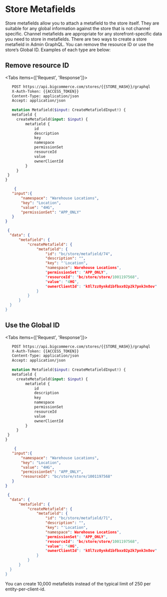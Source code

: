 # Store Metafields

Store metafields allow you to attach a metafield to the store itself. They are suitable for any global information against the store that is not channel specific. Channel metafields are appropriate for any storefront-specific data you need to store in metafields. There are two ways to create a store metafield in Admin GraphQL. You can remove the resource ID or use the store’s Global ID. Examples of each type are below:

## Remove resource ID

<Tabs items={['Request', 'Response']}>
  <Tab>
  ```graphql filename="Example mutation: Create a store metafield" showLineNumbers copy
     POST https://api.bigcommerce.com/stores/{{STORE_HASH}}/graphql
     X-Auth-Token: {{ACCESS_TOKEN}}
     Content-Type: application/json
     Accept: application/json
     
     mutation Metafield($input: CreateMetafieldInput!) {
     metafield {
       createMetafield(input: $input) {
           metafield {
               id
               description
               key
               namespace
               permissionSet
               resourceId
               value
               ownerClientId
           }
       }
   }
}
```
```json filename="GraphQL variables" showLineNumbers copy
    {
   "input":{
       "namespace": "Warehouse Locations",
       "key": "Location",
       "value": "4HG",
       "permissionSet": "APP_ONLY"
   }
}
 ```
  </Tab>
  <Tab>

  ```json filename="Example mutation: Create a store metafield" showLineNumbers copy
   {
    "data": {
        "metafield": {
            "createMetafield": {
                "metafield": {
                    "id": "bc/store/metafield/74",
                    "description": "",
                    "key": "'Location",
                    "namespace": Warehouse Locations",
                    "permissionSet": "APP_ONLY",
                    "resourceId": "bc/store/store/1001197568",
                    "value": "4HG",
                    "ownerClientId": "k8l7zz0ynkd1bfbxx02p2k7pnk3n8ov"
                }
            }
        }
    }
}
```    
  </Tab>
</Tabs>

## Use the Global ID

<Tabs items={['Request', 'Response']}>
  <Tab>
  ```graphql filename="Example mutation: Create a store metafield" showLineNumbers copy
     POST https://api.bigcommerce.com/stores/{{STORE_HASH}}/graphql
     X-Auth-Token: {{ACCESS_TOKEN}}
     Content-Type: application/json
     Accept: application/json
     
     mutation Metafield($input: CreateMetafieldInput!) {
     metafield {
       createMetafield(input: $input) {
           metafield {
               id
               description
               key
               namespace
               permissionSet
               resourceId
               value
               ownerClientId
           }
       }
   }
}
```
```json filename="GraphQL variables" showLineNumbers copy
    {
   "input":{
       "namespace": "Warehouse Locations",
       "key": "Location",
       "value": "4HG",
       "permissionSet": "APP_ONLY",
       "resourceId": "bc/store/store/1001197568"
   }
}
 ```
  </Tab>
  <Tab>

  ```json filename="Example mutation: Create a store metafield" showLineNumbers copy
   {
    "data": {
        "metafield": {
            "createMetafield": {
                "metafield": {
                    "id": "bc/store/metafield/71",
                    "description": "",
                    "key": "'Location",
                    "namespace": Warehouse Locations",
                    "permissionSet": "APP_ONLY",
                    "resourceId": "bc/store/store/1001197568",
                    "value": "4HG",
                    "ownerClientId": "k8l7zz0ynkd1bfbxx02p2k7pnk3n8ov"
                }
            }
        }
    }
}
```    
  </Tab>
</Tabs>

<Callout typo="info">
You can create 10,000 metafields instead of the typical limit of 250 per entity-per-client-id.
</Callout>

